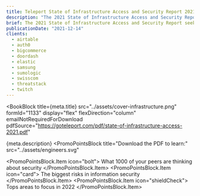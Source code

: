 ```yaml
---
title: Teleport State of Infrastructure Access and Security Report 2021
description: "The 2021 State of Infrastructure Access and Security Report seeks to better understand the challenges facing IT, DevOps and security professionals. Featuring survey data from 1,000 respondents, the Report offers a representative sample of the common beliefs held by industry professionals, as well as the actions being taken to maintain security in an era of unparalleled complexity. Companies are simultaneously embracing long term work-from-home along with new cloud-native tools such as containers, Kubernetes, and new database types that add new layers to the already existing IT stack. This dramatic increase in complexity has made the challenge of securing the network perimeter go from difficult to nearly impossible. Meanwhile, the massive employee turnover now known as the “Great Resignation” has dramatically increased the risk of former employees maintaining access to company infrastructure. All this and more is detailed in the 2021 State of Infrastructure Access and Security Report."
brief: The 2021 State of Infrastructure Access and Security Report seeks to better understand...
publicationDate: "2021-12-14"
clients:
  - airtable
  - auth0
  - bigcommerce
  - doordash
  - elastic
  - samsung
  - sumologic
  - swisscom
  - threatstack
  - twitch
---
```



<BookBlock
  title={meta.title}
  src="../assets/cover-infrastructure.png"
  formId="1133"
  display="flex"
  flexDirection="column"
  emailNotRequiredForDownload
  pdfSource="https://goteleport.com/pdf/state-of-infrastructure-access-2021.pdf"
>
  {meta.description}
</BookBlock>
<PromoPointsBlock
  title="Download the PDF to learn:"
  src="../assets/engineers.svg"
>
  <PromoPointsBlock.Item icon="bolt">
    What 1000 of your peers are thinking about security
  </PromoPointsBlock.Item>
  <PromoPointsBlock.Item icon="card">
    The biggest risks in information security
  </PromoPointsBlock.Item>
  <PromoPointsBlock.Item icon="shieldCheck">
    Tops areas to focus in 2022
  </PromoPointsBlock.Item>
</PromoPointsBlock>
<ClientsList clients={meta.clients} contrasted />
